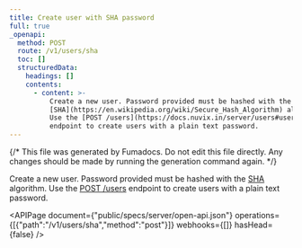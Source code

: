 ```yaml
---
title: Create user with SHA password
full: true
_openapi:
  method: POST
  route: /v1/users/sha
  toc: []
  structuredData:
    headings: []
    contents:
      - content: >-
          Create a new user. Password provided must be hashed with the
          [SHA](https://en.wikipedia.org/wiki/Secure_Hash_Algorithm) algorithm.
          Use the [POST /users](https://docs.nuvix.in/server/users#usersCreate)
          endpoint to create users with a plain text password.
---
```


{/* This file was generated by Fumadocs. Do not edit this file directly. Any changes should be made by running the generation command again. */}

Create a new user. Password provided must be hashed with the [SHA](https://en.wikipedia.org/wiki/Secure_Hash_Algorithm) algorithm. Use the [POST /users](https://docs.nuvix.in/server/users#usersCreate) endpoint to create users with a plain text password.

<APIPage document={"public/specs/server/open-api.json"} operations={[{"path":"/v1/users/sha","method":"post"}]} webhooks={[]} hasHead={false} />